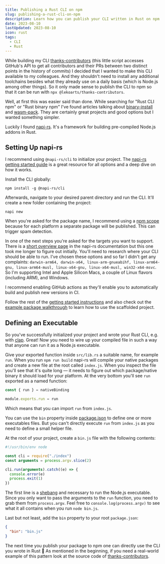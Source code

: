 ```yaml
---
title: Publishing a Rust CLI on npm
slug: publishing-a-rust-cli-on-npm
description: Learn how you can publish your CLI written in Rust on npm through napi-rs
date: 2023-08-10
lastUpdated: 2023-08-10
icon: rust
tags:
  - CLI
  - Rust
---
```


While building my CLI [thanks-contributors](https://github.com/LekoArts/thanks-contributors) (this little script accesses GitHub's API to get all contributors and their PRs between two distinct points in the history of commits) I decided that I wanted to make this CLI available to my colleagues. And they shouldn't need to install any additional toolchains besides what they already use on a daily basis (which is Node.js among other things). So it only made sense to publish the CLI to npm so that it can be run with `npx @lekoarts/thanks-contributors`.

Well, at first this was easier said than done. While searching for "Rust CLI npm" or "Rust binary npm" I've found articles talking about [binary-install](https://github.com/EverlastingBugstopper/binary-install) and [wasm-pack](https://github.com/rustwasm/wasm-pack). They are certainly great projects and good options but I wanted something simpler.

Luckily I found [napi-rs](https://napi.rs/). It's a framework for building pre-compiled Node.js addons in Rust.

## Setting Up napi-rs

I recommend using `@napi-rs/cli` to initialize your project. The [napi-rs getting started guide](https://napi.rs/docs/introduction/getting-started) is a great resource for all options and a deep dive on how it works.

Install the CLI globally:

```shell
npm install -g @napi-rs/cli
```

Afterwards, navigate to your desired parent directory and run the CLI. It'll create a new folder containing the project:

```shell
napi new
```

When you're asked for the package name, I recommend using a [npm scope](https://docs.npmjs.com/cli/v9/using-npm/scope) because for each platform a separate package will be published. This can trigger spam detection.

In one of the next steps you're asked for the targets you want to support. There is a [short overview page](https://napi.rs/docs/cross-build/summary) in the napi-rs documentation but this one took me longer to figure out initially. You'll need to research where your CLI should be able to run. I've chosen these options and so far I didn't get any complaints: `darwin-arm64, darwin-x64, linux-arm-gnueabihf, linux-arm64-gnu, linux-arm64-musl, linux-x64-gnu, linux-x64-musl, win32-x64-msvc`. So I'm supporting Intel and Apple Silicon Macs, a couple of Linux flavors (including ARM), and Windows.

I recommend enabling GitHub actions as they'll enable you to automatically build and publish new versions in CI.

Follow the rest of the [getting started instructions](https://napi.rs/docs/introduction/getting-started) and also check out the [example package walkthrough](https://napi.rs/docs/introduction/simple-package) to learn how to use the scaffolded project.

## Defining an Executable

So you've successfully initialized your project and wrote your Rust CLI, e.g. with [clap](https://docs.rs/clap/latest/clap/). Great! Now you need to wire up your compiled file in such a way that anyone can run it as a Node.js executable.

Give your exported function inside `src/lib.rs` a suitable name, for example `run`. When you run `npm run build` napi-rs will compile your native packages and create a new file at the root called `index.js`. When you inspect the file you'll see that it's quite long — it needs to figure out which package/native binary it should load for your platform. At the very bottom you'll see `run` exported as a named function:

```js title="index.js"
const { run } = nativeBinding

module.exports.run = run
```

Which means that you can import `run` from `index.js`.

You can use the `bin` property inside [package.json](https://docs.npmjs.com/cli/v9/configuring-npm/package-json#bin) to define one or more executables files. But you can't directly execute `run` from `index.js` as you need to define a small helper file.

At the root of your project, create a `bin.js` file with the following contents:

```js title="bin.js"
#!/usr/bin/env node

const cli = require("./index")
const arguments = process.argv.slice(2)

cli.run(arguments).catch((e) => {
  console.error(e)
  process.exit(1)
})
```

The first line is a [shebang](https://en.wikipedia.org/wiki/Shebang_\(Unix\)) and necessary to run the Node.js executable. Since you only want to pass the arguments to the `run` function, you need to grab them from `process.argv`. Feel free to `console.log(process.argv)` to see what it all contains when you run `node bin.js`.

Last but not least, add the `bin` property to your root `package.json`:

```json title="package.json"
{
  "bin": "bin.js"
}
```

The next time you publish your package to npm one can directly use the CLI you wrote in Rust 🎉 As mentioned in the beginning, if you need a real-world example of this pattern look at the source code of [thanks-contributors](https://github.com/LekoArts/thanks-contributors).
